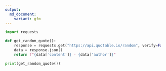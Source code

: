 ```yaml
---
output: 
  md_document:
    variant: gfm
---
```


```python
import requests

def get_random_quote():
    response = requests.get("https://api.quotable.io/random", verify=False)
    data = response.json()
    return f"{data['content']} - {data['author']}"

print(get_random_quote())
```
